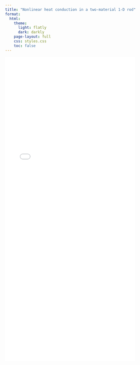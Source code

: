 ```yaml
---
title: "Nonlinear heat conduction in a two-material 1-D rod"
format:
  html:
    theme:
      light: flatly
      dark: darkly
    page-layout: full
    css: styles.css
    toc: false
---
```


![](non_linear heat conduction.pdf){width="85%" height="1000px"}


